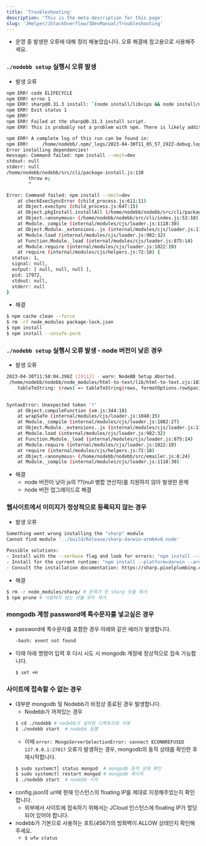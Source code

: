```yaml
---
title: 'Troubleshooting'
description: 'This is the meta description for this page'
slug: 'JHelper/JStackOverflow/3DevManual/Troubleshooting'
---
```


- 운영 중 발생한 오류에 대해 정리 해놓았습니다. 오류 해결에 참고용으로 사용해주세요.

### `./nodebb setup` 실행시 오류 발생
- 발생 오류
```bash
npm ERR! code ELIFECYCLE
npm ERR! errno 1
npm ERR! sharp@0.31.3 install: `(node install/libvips && node install/dll-copy && prebuild-install) || (node install/can-compile && node-gyp rebuild && node install/dll-copy)`
npm ERR! Exit status 1
npm ERR! 
npm ERR! Failed at the sharp@0.31.3 install script.
npm ERR! This is probably not a problem with npm. There is likely additional logging output above.

npm ERR! A complete log of this run can be found in:
npm ERR!     /home/nodebb/.npm/_logs/2023-04-30T11_05_57_192Z-debug.log
Error installing dependencies!
message: Command failed: npm install --omit=dev
stdout: null
stderr: null
/home/nodebb/nodebb/src/cli/package-install.js:138
		throw e;
		^

Error: Command failed: npm install --omit=dev
    at checkExecSyncError (child_process.js:611:11)
    at Object.execSync (child_process.js:647:15)
    at Object.pkgInstall.installAll (/home/nodebb/nodebb/src/cli/package-install.js:129:9)
    at Object.<anonymous> (/home/nodebb/nodebb/src/cli/index.js:52:18)
    at Module._compile (internal/modules/cjs/loader.js:1118:30)
    at Object.Module._extensions..js (internal/modules/cjs/loader.js:1138:10)
    at Module.load (internal/modules/cjs/loader.js:982:32)
    at Function.Module._load (internal/modules/cjs/loader.js:875:14)
    at Module.require (internal/modules/cjs/loader.js:1022:19)
    at require (internal/modules/cjs/helpers.js:72:18) {
  status: 1,
  signal: null,
  output: [ null, null, null ],
  pid: 17972,
  stdout: null,
  stderr: null
}

```

- 해결

```bash
$ npm cache clean --force
$ rm -rf node_modules package-lock.json
$ npm install
$ npm install --unsafe-perm
```

### `./nodebb setup` 실행시 오류 발생 - node 버전이 낮은 경우

- 발생 오류

```bash
2023-04-30T11:58:04.298Z [19112] - warn: NodeBB Setup Aborted.
 /home/nodebb/nodebb/node_modules/html-to-text/lib/html-to-text.cjs:1838
    tableToString: (rows) => tableToString(rows, formatOptions.rowSpacing ?? 0, formatOptions.colSpacing ?? 3),
                                                                           ^

SyntaxError: Unexpected token '?'
    at Object.compileFunction (vm.js:344:18)
    at wrapSafe (internal/modules/cjs/loader.js:1048:15)
    at Module._compile (internal/modules/cjs/loader.js:1082:27)
    at Object.Module._extensions..js (internal/modules/cjs/loader.js:1138:10)
    at Module.load (internal/modules/cjs/loader.js:982:32)
    at Function.Module._load (internal/modules/cjs/loader.js:875:14)
    at Module.require (internal/modules/cjs/loader.js:1022:19)
    at require (internal/modules/cjs/helpers.js:72:18)
    at Object.<anonymous> (/home/nodebb/nodebb/src/emailer.js:8:24)
    at Module._compile (internal/modules/cjs/loader.js:1118:30)
```

- 해결
  - node 버전이 낮아 js의 ??(null 병합 연산자)를 지원하지 않아 발생한 문제
  - node 버전 업그레이드로 해결

### 웹사이트에서 이미지가 정상적으로 등록되지 않는 경우

- 발생 오류

```bash
Something went wrong installing the "sharp" module
Cannot find module '../build/Release/sharp-darwin-arm64v8.node'
 
Possible solutions:
- Install with the --verbose flag and look for errors: "npm install --ignore-scripts=false --verbose sharp"
- Install for the current runtime: "npm install --platform=darwin --arch=arm64 sharp"
- Consult the installation documentation: https://sharp.pixelplumbing.com/install
```

- 해결
```bash
$ rm -r node_modules/sharp/ # 문제가 된 sharp 모듈 제거
$ npm prune # 사용하지 않는 모듈 모두 제거
```

### mongodb 계정 password에 특수문자를 넣고싶은 경우
- password에 특수문자를 포함한 경우 아래와 같은 에러가 발생합니다.
  ```bash
  -bash: event not found
  ```
- 이때 아래 명령어 입력 후 다시 시도 시 mongodb 계정에 정상적으로 접속 가능합니다.
  ```bash
  $ set +H
  ```

### 사이트에 접속할 수 없는 경우
- 대부분 mongodb 및 Nodebb가 비정상 종료된 경우 발생합니다.
  - Nodebb가 꺼져있는 경우
  ```bash
  $ cd ./nodebb # nodebb가 설치된 디렉토리로 이동
  $ ./nodebb start  # nodebb 실행
  ```
  - 이때 `error: MongoServerSelectionError: connect ECONNREFUSED 127.0.0.1:27017` 오류가 발생하는 경우, mongodb의 동작 상태를 확인한 후 재시작합니다.
  ```bash
  $ sudo systemctl status mongod  # mongodb 동작 상태 확인
  $ sudo systemctl restart mongod # mongodb 재시작
  $ ./nodebb start  # nodebb 시작
  ```
- config.json의 url에 현재 인스턴스의 floating IP를 제대로 지정해주었는지 확인합니다.
  - 외부에서 사이트에 접속하기 위해서는 JCloud 인스턴스에 floating IP가 할당되어 있어야 합니다.
- nodebb가 기본으로 사용하는 포트(4567)의 방화벽이 ALLOW 상태인지 확인해주세요.
  - `$ ufw status`
